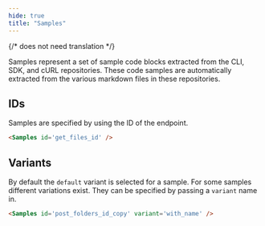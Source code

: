 ```yaml
---
hide: true
title: "Samples"
---
```

{/* does not need translation */}



Samples represent a set of sample code blocks extracted from the CLI, SDK, and
cURL repositories. These code samples are automatically extracted from the
various markdown files in these repositories.

## IDs

Samples are specified by using the ID of the endpoint.

```html
<Samples id='get_files_id' />
```

<H>
<Samples id='get_files_id' />
</H>

## Variants

By default the `default` variant is selected for a sample. For some samples
different variations exist. They can be specified by passing a `variant` name in.

```html
<Samples id='post_folders_id_copy' variant='with_name' />
```

<H>
<Samples id='post_folders_id_copy' variant='with_name' />
</H>
